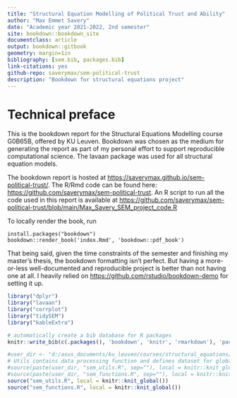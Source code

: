 ```yaml
---
title: "Structural Equation Modelling of Political Trust and Ability"
author: "Max Emmet Savery"
date: "Academic year 2021-2022, 2nd semester"
site: bookdown::bookdown_site
documentclass: article
output: bookdown::gitbook
geometry: margin=1in
bibliography: [sem.bib, packages.bib]
link-citations: yes
github-repo: saverymax/sem-political-trust
description: "Bookdown for structural equations project"
---
```

# Technical preface

This is the bookdown \citep{R-bookdown} report for the Structural Equations Modelling course G0B65B, offered by KU Leuven. Bookdown was chosen 
as the medium for generating the report as part of my personal effort to support 
reproducible computational science. The lavaan package \citep{R-lavaan} was used for all structural equation models.

The bookdown report is hosted at <https://saverymax.github.io/sem-political-trust/>. The R/Rmd code can be found here: <https://github.com/saverymax/sem-political-trust>. An R script to run 
all the code used in this report is available at <https://github.com/saverymax/sem-political-trust/blob/main/Max_Savery_SEM_project_code.R>

To locally render the book, run 
```
install.packages("bookdown")
bookdown::render_book('index.Rmd', 'bookdown::pdf_book')
```
That being said, given the time constraints of the semester and finishing my master's thesis, the bookdown formatting isn't perfect. But having a more-or-less well-documented and reproducible project
is better than not having one at all. I heavily relied on <https://github.com/rstudio/bookdown-demo> 
for setting it up.
```r
library("dplyr")    
library("lavaan")    
library("corrplot")     
library("tidySEM")
library("kableExtra")
```
```r
# automatically create a bib database for R packages
knitr::write_bib(c(.packages(), 'bookdown', 'knitr', 'rmarkdown'), 'packages.bib')
```
```r
#user_dir <- "d:/asus_documents/ku_leuven/courses/structural_equations/project/"
# Utils contains data processing function and defines dataset for global use.
#source(paste(user_dir, "sem_utils.R", sep=""), local = knitr::knit_global())
#source(paste(user_dir, "sem_functions.R", sep=""), local = knitr::knit_global())
source("sem_utils.R", local = knitr::knit_global())
source("sem_functions.R", local = knitr::knit_global())
```

